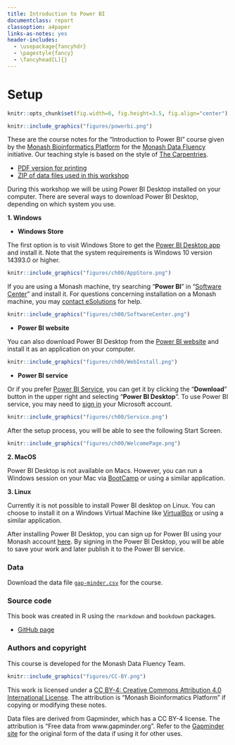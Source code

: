 ```yaml
---
title: Introduction to Power BI
documentclass: report
classoption: a4paper
links-as-notes: yes
header-includes:
  - \usepackage{fancyhdr}
  - \pagestyle{fancy}
  - \fancyhead[L]{}  
---
```


# Setup {#index -}

```r
knitr::opts_chunk$set(fig.width=6, fig.height=3.5, fig.align="center")
```

```r
knitr::include_graphics("figures/powerbi.png")
```

These are the course notes for the "Introduction to Power BI" course given by the [Monash Bioinformatics Platform](https://www.monash.edu/researchinfrastructure/bioinformatics) for the [Monash Data Fluency](https://monashdatafluency.github.io/) initiative. Our teaching style is based on the style of [The Carpentries](https://carpentries.org/). 

* [PDF version for printing](https://github.com/MonashDataFluency/Power_BI/raw/master/docs/powerbi-intro.pdf)
* [ZIP of data files used in this workshop](https://github.com/MonashDataFluency/Power_BI/raw/master/docs/powerbi-files.zip)

During this workshop we will be using Power BI Desktop installed on your computer. There are several ways to download Power BI Desktop, depending on which system you use.

**1. Windows** 

* **Windows Store**

The first option is to visit Windows Store to get the [Power BI Desktop app](https://www.microsoft.com/en-au/p/power-bi-desktop/9ntxr16hnw1t?activetab=pivot:overviewtab) and install it. Note that the system requirements is Windows 10 version 14393.0 or higher. 

```r
knitr::include_graphics("figures/ch00/AppStore.png")
```

If you are using a Monash machine, try searching "**Power BI**" in "[Software Center](https://www.monash.edu/esolutions/software/install-software-on-monash-devices)" and install it. For questions concerning installation on a Monash machine, you may [contact eSolutions](https://www.monash.edu/esolutions/contact) for help. 

```r
knitr::include_graphics("figures/ch00/SoftwareCenter.png")
```

* **Power BI website**

You can also download Power BI Desktop from the [Power BI website](http://go.microsoft.com/fwlink/?LinkID=521662) and install it as an application on your computer. 

```r
knitr::include_graphics("figures/ch00/WebInstall.png")
```

* **Power BI service**

Or if you prefer [Power BI Service](https://app.powerbi.com/home), you can get it by clicking the "**Download**" button in the upper right and selecting "**Power BI Desktop**". To use Power BI service, you may need to [sign in](https://powerbi.microsoft.com/en-us/landing/signin/) your Microsoft account. 

```r
knitr::include_graphics("figures/ch00/Service.png")
```

After the setup process, you will be able to see the following Start Screen. 

```r
knitr::include_graphics("figures/ch00/WelcomePage.png")
```

**2. MacOS**

Power BI Desktop is not available on Macs. However, you can run a Windows session on your Mac via [BootCamp](https://support.apple.com/en-au/HT201468) or using a similar application.

**3. Linux**

Currently it is not possible to install Power BI desktop on Linux. You can choose to install it on a Windows Virtual Machine like [VirtualBox](https://www.virtualbox.org/wiki/Downloads) or using a similar application.

After installing Power BI Desktop, you can sign up for Power BI using your Monash account [here](https://signup.microsoft.com/signup?sku=a403ebcc-fae0-4ca2-8c8c-7a907fd6c235&email=&ru=https%3A%2F%2Fapp.powerbi.com%3Fpbi_source%3Dweb%26redirectedFromSignup%3D1%26noSignUpCheck%3D1). By signing in the Power BI Desktop, you will be able to save your work and later publish it to the Power BI service.

### Data {-}

Download the data file [`gap-minder.csv`](https://github.com/MonashDataFluency/Power_BI/raw/master/docs/powerbi-files.zip) for the course. 

### Source code {-}

This book was created in R using the `rmarkdown` and `bookdown` packages.

* [GitHub page](https://github.com/MonashDataFluency/Power_BI)

### Authors and copyright {-}

This course is developed for the Monash Data Fluency Team.

```r
knitr::include_graphics("figures/CC-BY.png")
```

This work is licensed under a [CC BY-4: Creative Commons Attribution 4.0 International License](http://creativecommons.org/licenses/by/4.0/). The attribution is "Monash Bioinformatics Platform" if copying or modifying these notes.

Data files are derived from Gapminder, which has a CC BY-4 license. The attribution is "Free data from www.gapminder.org". Refer to the [Gapminder site](https://www.gapminder.org) for the original form of the data if using it for other uses.
